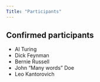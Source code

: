 ```yaml
---
Title: "Participants"
---
```


## Confirmed participants

* Al Turing
* Dick Feynman
* Bernie Russell
* John "Many words" Doe
* Leo Kantorovich

